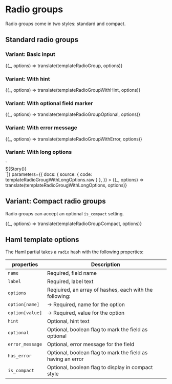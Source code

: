 

<Meta title="Forms/Radio group" />

# Radio groups

Radio groups come in two styles: standard and compact.

## Standard radio groups

### Variant: Basic input

<Preview>
  <Story
    name="Basic"
    parameters={{ docs: { source: { code: templateRadioGroup.raw } } }}
  >
    {(_, options) => translate(templateRadioGroup, options)}
  </Story>
</Preview>

### Variant: With hint

<Preview>
  <Story
    name="With hint"
    parameters={{ docs: { source: { code: templateRadioGroupWithHint.raw } } }}
  >
    {(_, options) => translate(templateRadioGroupWithHint, options)}
  </Story>
</Preview>

### Variant: With optional field marker

<Preview>
  <Story
    name="Optional field"
    parameters={{ docs: { source: { code: templateRadioGroupOptional.raw } } }}
  >
    {(_, options) => translate(templateRadioGroupOptional, options)}
  </Story>
</Preview>

### Variant: With error message

<Preview>
  <Story
    name="With error"
    parameters={{ docs: { source: { code: templateRadioGroupWithError.raw } } }}
  >
    {(_, options) => translate(templateRadioGroupWithError, options)}
  </Story>
</Preview>

### Variant: With long options

<Preview>
  <Story
    name="With long options"
    decorators={[(Story) => `<div style="max-width: 540px">${Story()}</div>`]}
    parameters={{
      docs: { source: { code: templateRadioGrougWithLongOptions.raw } },
    }}
  >
    {(_, options) => translate(templateRadioGrougWithLongOptions, options)}
  </Story>
</Preview>

## Variant: Compact radio groups

Radio groups can accept an optional `is_compact` setting.

<Preview>
  <Story
    name="Compact"
    parameters={{ docs: { source: { code: templateRadioGroupCompact.raw } } }}
  >
    {(_, options) => translate(templateRadioGroupCompact, options)}
  </Story>
</Preview>

## Haml template options

The Haml partial takes a `radio` hash with the following properties:

| properties      | Description                                                 |
| --------------- | ----------------------------------------------------------- |
| `name`          | Required, field name                                        |
| `label`         | Required, label text                                        |
| `options`       | Reqiuired, an array of hashes, each with the following:     |
| `option[name]`  | &rarr; Required, name for the option                        |
| `option[value]` | &rarr; Required, value for the option                       |
| `hint`          | Optional, hint text                                         |
| `optional`      | Optional, boolean flag to mark the field as optional        |
| `error_message` | Optional, error message for the field                       |
| `has_error`     | Optional, boolean flag to mark the field as having an error |
| `is_compact`    | Optional, boolean flag to display in compact style          |
